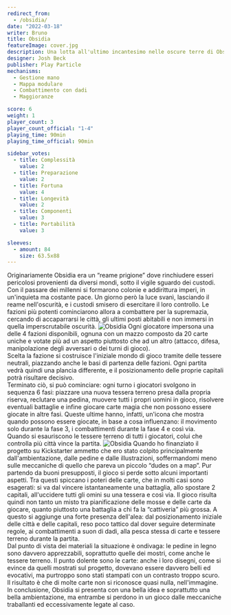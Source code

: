 ```yaml
---
redirect_from:
  - /obsidia/
date: "2022-03-18"
writer: Bruno
title: Obsidia
featureImage: cover.jpg
description: Una lotta all'ultimo incantesimo nelle oscure terre di Obsidia…
designer: Josh Beck
publisher: Play Particle
mechanisms:
  - Gestione mano
  - Mappa modulare
  - Combattimento con dadi
  - Maggioranze

score: 6
weight: 1
player_count: 3
player_count_official: "1-4"
playing_time: 90min
playing_time_official: 90min

sidebar_votes:
  - title: Complessità
    value: 2
  - title: Preparazione
    value: 2
  - title: Fortuna
    value: 4
  - title: Longevità
    value: 2
  - title: Componenti
    value: 3
  - title: Portabilità
    value: 3

sleeves:
  - amount: 84
    size: 63.5x88
---
```


<Setting>
  Originariamente Obsidia era un “reame prigione” dove rinchiudere esseri
  pericolosi provenienti da diversi mondi, sotto il vigile sguardo dei custodi.
  Con il passare dei millenni si formarono colonie e addirittura imperi, in
  un'inquieta ma costante pace. Un giorno però la luce svanì, lasciando il reame
  nell'oscurità, e i custodi smisero di esercitare il loro controllo. Le fazioni
  più potenti cominciarono allora a combattere per la supremazia, cercando di
  accaparrarsi le città, gli ultimi posti abitabili e non immersi in quella
  imperscrutabile oscurità.
</Setting>

<img src="./game1.jpg" alt="Obsidia" />

<Rules>
  Ogni giocatore impersona una delle 4 fazioni disponibili, ognuna con un mazzo
  composto da 20 carte uniche e votate più ad un aspetto piuttosto che ad un
  altro (attacco, difesa, manipolazione degli avversari o dei turni di gioco).
  <br />
  Scelta la fazione si costruisce l'iniziale mondo di gioco tramite delle
  tessere neutrali, piazzando anche le basi di partenza delle fazioni. Ogni
  partita vedrà quindi una plancia differente, e il posizionamento delle proprie
  capitali potrà risultare decisivo. <br />
  Terminato ciò, si può cominciare: ogni turno i giocatori svolgono in sequenza 6
  fasi: piazzare una nuova tessera terreno presa dalla propria riserva, reclutare
  una pedina, muovere tutti i propri uomini in gioco, risolvere eventuali battaglie
  e infine giocare carte magia che non possono essere giocate in altre fasi. Queste
  ultime hanno, infatti, un'icona che mostra quando possono essere giocate, in base
  a cosa influenzano: il movimento solo durante la fase 3, i combattimenti durante
  la fase 4 e così via. <br />
  Quando si esauriscono le tessere terreno di tutti i giocatori, colui che
  controlla più città vince la partita.
</Rules>

<img src="./game2.jpg" alt="Obsidia" />

<Feedback>
  Quando ho finanziato il progetto su Kickstarter ammetto che ero stato colpito
  principalmente dall'ambientazione, dalle pedine e dalle illustrazioni,
  soffermandomi meno sulle meccaniche di quello che pareva un piccolo “dudes on
  a map”. Pur partendo da buoni presupposti, il gioco si perde sotto alcuni
  importanti aspetti. Tra questi spiccano i poteri delle carte, che in molti
  casi sono esagerati: si va dal vincere istantaneamente una battaglia, allo
  spostare 2 capitali, all'uccidere tutti gli omini su una tessera e così via.
  Il gioco risulta quindi non tanto un misto tra pianificazione delle mosse e
  delle carte da giocare, quanto piuttosto una battaglia a chi fa la
  “cattiveria” più grossa. A questo si aggiunge una forte presenza dell'alea:
  dal posizionamento iniziale delle città e delle capitali, reso poco tattico
  dal dover seguire determinate regole, ai combattimenti a suon di dadi, alla
  pesca stessa di carte e tessere terreno durante la partita.
  <br />
  Dal punto di vista dei materiali la situazione è ondivaga: le pedine in legno
  sono davvero apprezzabili, soprattutto quelle dei mostri, come anche le
  tessere terreno. Il punto dolente sono le carte: anche i loro disegni, come si
  evince da quelli mostrati sul progetto, dovevano essere davvero belli ed
  evocativi, ma purtroppo sono stati stampati con un contrasto troppo scuro. Il
  risultato è che di molte carte non si riconosce quasi nulla, nell'immagine.
  <br />
  In conclusione, Obsidia si presenta con una bella idea e soprattutto una bella
  ambientazione, ma entrambe si perdono in un gioco dalle meccaniche traballanti
  ed eccessivamente legate al caso.
</Feedback>

<Instagram id="CbPp4HPjvl-" />
